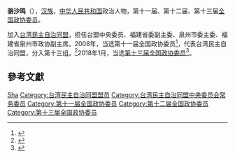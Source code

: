 '''骆沙鸣'''（{{bd|1957年||}}），[[汉族|汉族]]，[[中华人民共和国|中华人民共和国]]政治人物，第十一届、第十二届、第十三届[[全国政协委员|全国政协委员]]。

加入[[台湾民主自治同盟|台湾民主自治同盟]]，担任台盟中央委员、福建省委副主委、泉州市委主委、福建省泉州市政协副主席。2008年，当选第十一届全国政协委员<ref>{{cite news|title=第十一届全国政协委员名单|url=http://www.indaa.com.cn/zt/2009qglh/zxzs/200903/t20090303_127573.html|accessdate=2013-04-09|newspaper=新华社北京1月25日电 中国人民政治协商会议第十一届全国委员会委员名单(共2237人，2008年1月25日政协第十届全国委员会常务委员会第二十次会议通过)|date=2008年1月25日|deadurl=yes|archiveurl=https://web.archive.org/web/20130928014403/http://www.indaa.com.cn/zt/2009qglh/zxzs/200903/t20090303_127573.html|archivedate=2013年9月28日}}</ref>，代表台湾民主自治同盟，分入第十三组。<ref>{{cite news|title=全国政协信息-骆沙鸣|url=http://www.cppcc.gov.cn/CMS/wylibary/showJcwyxtInfoWylibary.action?tabJcwyxt.guid=11W0004650&wytype=wjwy|accessdate=2013-04-11|newspaper=全国政协委员会}}</ref>2018年1月，当选[[中国人民政治协商会议第十三届全国委员会委员名单|第十三届全国政协委员]]<ref>{{Cite web|url=http://sports.163.com/18/0126/06/D92BRKK400051C89.html|title=中国人民政治协商会议第十三届全国委员会委员名单|accessdate=2018-01-26|last=|work=网易|archive-url=https://web.archive.org/web/20180127143232/http://sports.163.com/18/0126/06/D92BRKK400051C89.html|archive-date=2018-01-27|dead-url=yes}}</ref>。

== 參考文獻 ==
{{reflist}}

{{中国政治人物小作品}}
{{台湾民主自治同盟第九届中央委员会}}

{{Authority control}}
{{DEFAULTSORT:Luo骆}}
[[Category:駱姓|Sha]]
[[Category:台湾民主自治同盟盟员|Category:台湾民主自治同盟盟员]]
[[Category:台湾民主自治同盟中央委员会常务委员|Category:台湾民主自治同盟中央委员会常务委员]]
[[Category:第十一届全国政协委员|Category:第十一届全国政协委员]]
[[Category:第十二届全国政协委员|Category:第十二届全国政协委员]]
[[Category:第十三届全国政协委员|Category:第十三届全国政协委员]]